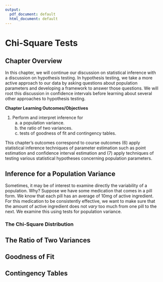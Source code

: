 ```yaml
---
output:
  pdf_document: default
  html_document: default
---
```


# Chi-Square Tests

## Chapter Overview

In this chapter, we will continue our discussion on statistical inference with a discussion on hypothesis testing. In hypothesis testing, we take a more active approach to our data by asking questions about population parameters and developing a framework to answer those questions. We will root this discussion in confidence intervals before learning about several other approaches to hypothesis testing. 

**Chapter Learning Outcomes/Objectives**

1. Perform and interpret inference for
    a. a population variance.
    b. the ratio of two variances.
    c. tests of goodness of fit and contingency tables. 

This chapter's outcomes correspond to course outcomes (6) apply statistical inference techniques of parameter estimation such as point estimation and confidence interval estimation and (7) apply techniques of testing various statistical hypotheses concerning population parameters.

## Inference for a Population Variance

Sometimes, it may be of interest to examine directly the variability of a population. Why? Suppose we have some medication that comes in a pill form. We know that each pill has an average of 10mg of active ingredient. For this medication to be consistently effective, we want to make sure that the amount of active ingredient does not *vary* too much from one pill to the next. We examine this using tests for population variance. 

### The Chi-Square Distribution 

## The Ratio of Two Variances

## Goodness of Fit

## Contingency Tables